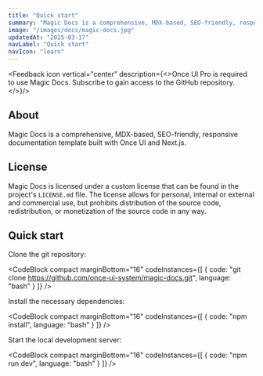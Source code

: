 ```yaml
---
title: "Quick start"
summary: "Magic Docs is a comprehensive, MDX-based, SEO-friendly, responsive documentation template built with Once UI and Next.js."
image: "/images/docs/magic-docs.jpg"
updatedAt: "2025-03-17"
navLabel: "Quick start"
navIcon: "learn"
---
```


<Feedback icon vertical="center" description={<>Once UI Pro is required to use Magic Docs. <SmartLink href="https://once-ui.com/pro">Subscribe</SmartLink> to gain access to the GitHub repository.</>}/>

## About

Magic Docs is a comprehensive, MDX-based, SEO-friendly, responsive documentation template built with Once UI and Next.js.

## License

Magic Docs is licensed under a custom license that can be found in the project's `LICENSE.md` file. The license allows for personal, internal or external and commercial use, but prohibits distribution of the source code, redistribution, or monetization of the source code in any way.

## Quick start

Clone the git repository:

<CodeBlock compact marginBottom="16" codeInstances={[
  {
    code: "git clone https://github.com/once-ui-system/magic-docs.git",
    language: "bash"
  }
]} />

Install the necessary dependencies:

<CodeBlock compact marginBottom="16" codeInstances={[
  {
    code: "npm install",
    language: "bash"
  }
]} />

Start the local development server:

<CodeBlock compact marginBottom="16" codeInstances={[
  {
    code: "npm run dev",
    language: "bash"
  }
]} />